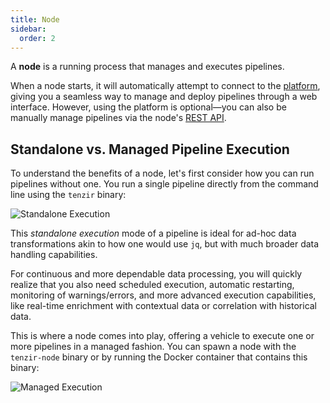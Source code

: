 ```yaml
---
title: Node
sidebar:
  order: 2
---
```


A **node** is a running process that manages and executes pipelines.

When a node starts, it will automatically attempt to connect to the
[platform](/explanations/architecture/platform), giving you a seamless way to manage and deploy
pipelines through a web interface. However, using the platform is optional—you
can also be manually manage pipelines via the node's [REST
API](/reference/api/node).

## Standalone vs. Managed Pipeline Execution

To understand the benefits of a node, let's first consider how you can run
pipelines without one. You run a single pipeline directly from the command line
using the `tenzir` binary:

![Standalone Execution](node/standalone-execution.svg)

This *standalone execution* mode of a pipeline is ideal for ad-hoc data
transformations akin to how one would use `jq`, but with much broader data
handling capabilities.

For continuous and more dependable data processing, you will quickly realize
that you also need scheduled execution, automatic restarting, monitoring of
warnings/errors, and more advanced execution capabilities, like real-time
enrichment with contextual data or correlation with historical data.

This is where a node comes into play, offering a vehicle to execute one or more
pipelines in a managed fashion. You can spawn a node with the `tenzir-node`
binary or by running the Docker container that contains this binary:

![Managed Execution](node/managed-execution.svg)
